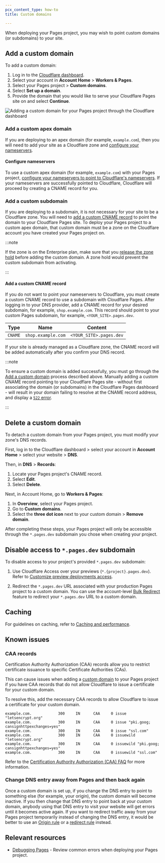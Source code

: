 ```yaml
---
pcx_content_type: how-to
title: Custom domains

---
```


When deploying your Pages project, you may wish to point custom domains (or subdomains) to your site.

## Add a custom domain

To add a custom domain:

1. Log in to the [Cloudflare dashboard](https://dash.cloudflare.com/login).
2. Select your account in **Account Home** > **Workers & Pages**.
3. Select your Pages project > **Custom domains**.
4. Select **Set up a domain**.
5. Provide the domain that you would like to serve your Cloudflare Pages site on and select **Continue**.

![Adding a custom domain for your Pages project through the Cloudflare dashboard](~/assets/images/pages/platform/domains.png)

### Add a custom apex domain

If you are deploying to an apex domain (for example, `example.com`), then you will need to add your site as a Cloudflare zone and [configure your nameservers](#configure-nameservers).

#### Configure nameservers

To use a custom apex domain (for example, `example.com`) with your Pages project, [configure your nameservers to point to Cloudflare's nameservers](/dns/zone-setups/full-setup/setup/). If your nameservers are successfully pointed to Cloudflare, Cloudflare will proceed by creating a CNAME record for you.

### Add a custom subdomain

If you are deploying to a subdomain, it is not necessary for your site to be a Cloudflare zone. You will need to [add a custom CNAME record](#add-a-custom-cname-record) to point the domain to your Cloudflare Pages site. To deploy your Pages project to a custom apex domain, that custom domain must be a zone on the Cloudflare account you have created your Pages project on.

:::note


If the zone is on the Enterprise plan, make sure that you [release the zone hold](/fundamentals/setup/account/account-security/zone-holds/#release-zone-holds) before adding the custom domain. A zone hold would prevent the custom subdomain from activating.


:::

#### Add a custom CNAME record

If you do not want to point your nameservers to Cloudflare, you must create a custom CNAME record to use a subdomain with Cloudflare Pages. After logging in to your DNS provider, add a CNAME record for your desired subdomain, for example, `shop.example.com`. This record should point to your custom Pages subdomain, for example, `<YOUR_SITE>.pages.dev`.

| Type    | Name               | Content                 |
| ------- | ------------------ | ----------------------- |
| `CNAME` | `shop.example.com` | `<YOUR_SITE>.pages.dev` |

If your site is already managed as a Cloudflare zone, the CNAME record will be added automatically after you confirm your DNS record.

:::note


To ensure a custom domain is added successfully, you must go through the [Add a custom domain](#add-a-custom-domain) process described above. Manually adding a custom CNAME record pointing to your Cloudflare Pages site - without first associating the domain (or subdomains) in the Cloudflare Pages dashboard - will result in your domain failing to resolve at the CNAME record address, and display a [`522` error](/support/troubleshooting/cloudflare-errors/troubleshooting-cloudflare-5xx-errors/#error-522-connection-timed-out).


:::

## Delete a custom domain

To detach a custom domain from your Pages project, you must modify your zone's DNS records.

First, log in to the Cloudflare dashboard > select your account in **Account Home** > select your website > **DNS**.

Then, in **DNS** > **Records**:

1. Locate your Pages project's CNAME record.
2. Select **Edit**.
3. Select **Delete**.

Next, in Account Home, go to **Workers & Pages**:

1. In **Overview**, select your Pages project.
2. Go to **Custom domains**.
3. Select the **three dot icon** next to your custom domain > **Remove domain**.

After completing these steps, your Pages project will only be accessible through the `*.pages.dev` subdomain you chose when creating your project.

## Disable access to `*.pages.dev` subdomain

To disable access to your project's provided `*.pages.dev` subdomain:

1. Use Cloudflare Access over your previews (`*.{project}.pages.dev`). Refer to [Customize preview deployments access](/pages/configuration/preview-deployments/#customize-preview-deployments-access).

2. Redirect the `*.pages.dev` URL associated with your production Pages project to a custom domain. You can use the account-level [Bulk Redirect](/rules/url-forwarding/bulk-redirects/) feature to redirect your `*.pages.dev` URL to a custom domain.

## Caching

For guidelines on caching, refer to [Caching and performance](/pages/configuration/serving-pages/#caching-and-performance).

## Known issues

### CAA records

Certification Authority Authorization (CAA) records allow you to restrict certificate issuance to specific Certificate Authorities (CAs).

This can cause issues when adding a [custom domain](/pages/configuration/custom-domains/) to your Pages project if you have CAA records that do not allow Cloudflare to issue a certificate for your custom domain.

To resolve this, add the necessary CAA records to allow Cloudflare to issue a certificate for your custom domain.

```
example.com.            300     IN      CAA     0 issue "letsencrypt.org"
example.com.            300     IN      CAA     0 issue "pki.goog; cansignhttpexchanges=yes"
example.com.            300     IN      CAA     0 issue "ssl.com"
example.com.            300     IN      CAA     0 issuewild "letsencrypt.org"
example.com.            300     IN      CAA     0 issuewild "pki.goog; cansignhttpexchanges=yes"
example.com.            300     IN      CAA     0 issuewild "ssl.com"
```

Refer to the [Certification Authority Authorization (CAA) FAQ](/ssl/edge-certificates/troubleshooting/caa-records/) for more information.

### Change DNS entry away from Pages and then back again

Once a custom domain is set up, if you change the DNS entry to point to something else (for example, your origin), the custom domain will become inactive. If you then change that DNS entry to point back at your custom domain, anybody using that DNS entry to visit your website will get errors until it becomes active again. If you want to redirect traffic away from your Pages project temporarily instead of changing the DNS entry, it would be better to use an [Origin rule](/rules/origin-rules/) or a [redirect rule](/rules/url-forwarding/single-redirects/create-dashboard/) instead.

## Relevant resources

* [Debugging Pages](/pages/configuration/debugging-pages/) - Review common errors when deploying your Pages project.
